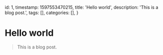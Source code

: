   id: 1,
  timestamp: 1597553470215,
  title: 'Hello world',
  description: 'This is a blog post.',
  tags: [],
  categories: [],
}

# Hello world

> This is a blog post.
